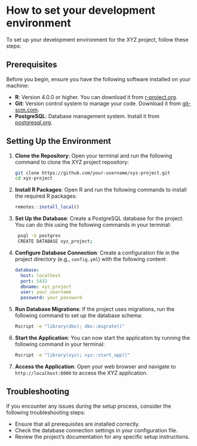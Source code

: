# How to set your development environment

To set up your development environment for the XYZ project, follow these steps:

## Prerequisites

Before you begin, ensure you have the following software installed on your machine:

- **R**: Version 4.0.0 or higher. You can download it from [r-project.org](https://www.r-project.org/).
- **Git**: Version control system to manage your code. Download it from [git-scm.com](https://git-scm.com/).
- **PostgreSQL**: Database management system. Install it from [postgresql.org](https://www.postgresql.org/download/).

## Setting Up the Environment

1. **Clone the Repository**: Open your terminal and run the following command to clone the XYZ project repository:

   ```bash
   git clone https://github.com/your-username/xyz-project.git
   cd xyz-project
   ```

2. **Install R Packages**: Open R and run the following commands to install the required R packages:

   ```r
   remotes::install_local()
   ```

3. **Set Up the Database**: Create a PostgreSQL database for the project. You can do this using the following commands in your terminal:

   ```bash
    psql -U postgres
    CREATE DATABASE xyz_project;
    ```

4. **Configure Database Connection**: Create a configuration file in the project directory (e.g., `config.yml`) with the following content:

    ```yaml
    database:
      host: localhost
      port: 5432
      dbname: xyz_project
      user: your_username
      password: your_password
    ```

5. **Run Database Migrations**: If the project uses migrations, run the following command to set up the database schema:

   ```bash
   Rscript -e "library(dbx); dbx::migrate()"
   ```
6. **Start the Application**: You can now start the application by running the following command in your terminal:

   ```bash
   Rscript -e "library(xyz); xyz::start_app()"
    ```

7. **Access the Application**: Open your web browser and navigate to `http://localhost:8000` to access the XYZ application.

## Troubleshooting

If you encounter any issues during the setup process, consider the following troubleshooting steps:

- Ensure that all prerequisites are installed correctly.
- Check the database connection settings in your configuration file.
- Review the project's documentation for any specific setup instructions.
